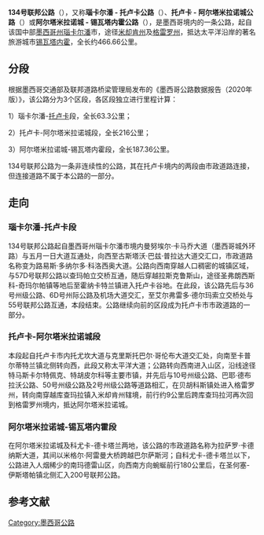 {{Infobox road2
| route = 134
| alternate_name = 瑙卡尔潘-托卢卡公路<br>托卢卡-阿尔塔米拉诺城公路<br>阿尔塔米拉诺城-锡瓦塔内霍公路
| length_km = 466.66
| translation = '''134号联邦公路'''
| marker_image = [[File:Carretera_federal_134.svg|Carretera federal 134]]
| length_notes = <ref name="dvdf">[http://www.sct.gob.mx/fileadmin/DireccionesGrales/DGST/Datos-Viales-2020/15_MEX_DV2020.pdf Datos Viales - Estado de México], SCT, 2020</ref><ref name="dvpue">[http://www.sct.gob.mx/fileadmin/DireccionesGrales/DGST/Datos-Viales-2020/12_GRO_DV2020.pdf Datos Viales - Guerrero], SCT, 2020</ref>
| terminus_a = 墨西哥州瑙卡尔潘市曼努埃尔·卡马乔大道与五月一日大道互通
| terminus_b = 格雷罗州锡瓦塔内霍市与200号联邦公路交汇处
}}

'''134号联邦公路'''（{{lang-es|Carretera Federal 134}}），又称'''瑙卡尔潘 - 托卢卡公路'''（{{lang-es|Carretera Naucalpan - Toluca}}）、'''托卢卡 - 阿尔塔米拉诺城公路'''（{{lang-es|Carretera Toluca - Cd. Altamirano}}）或'''阿尔塔米拉诺城 - 锡瓦塔内霍公路'''（{{lang-es|Carretera Cd. Altamirano - Zihuatanejo}}），是墨西哥境内的一条公路，起自该国中部[[墨西哥州|墨西哥州]][[瑙卡尔潘|瑙卡尔潘]]市，途径[[米却肯州|米却肯州]]及[[格雷羅州|格雷罗州]]，抵达太平洋沿岸的著名旅游城市[[锡瓦塔内霍|锡瓦塔内霍]]，全长约466.66公里。

== 分段 ==
根据墨西哥交通部及联邦道路桥梁管理局发布的《墨西哥公路数据报告（2020年版）》，该公路分为3个区段，各区段独立进行里程计算：

1）瑙卡尔潘-[[托卢卡|托卢卡]]段，全长63.3公里；

2）托卢卡-阿尔塔米拉诺城段，全长216公里；

3）阿尔塔米拉诺城-锡瓦塔内霍段，全长187.36公里。

134号联邦公路为一条非连续性的公路，其在托卢卡境内的两段由市政道路连接，但连接道路不属于本公路的一部分。

== 走向 ==

=== 瑙卡尔潘-托卢卡段 ===
134号联邦公路起自墨西哥州瑙卡尔潘市境内曼努埃尔·卡马乔大道（墨西哥城外环路）与五月一日大道互通处，向西至古斯塔沃·巴兹·普拉达大道交汇口，市政道路名称变为路易斯·多纳尔多·科洛西奥大道。公路向西南穿越人口稠密的城镇区域，与57D号联邦公路以查玛帕立交桥互通，随后穿越拉斯克鲁斯山，途径圣弗朗西斯科-奇玛尔帕镇等地后至霍纳卡特兰镇进入托卢卡谷地。在此段，该公路先后与36号州级公路、6D号州际公路及机场大道交汇，至艾尔弗雷多·德尔玛索立交桥处与55号联邦公路互通，本段结束。公路继续向前的区段成为托卢卡市市政道路的一部分。

=== 托卢卡-阿尔塔米拉诺城段 ===
本段起自托卢卡市内托尤坎大道与克里斯托巴尔·哥伦布大道交汇处，向南至卡普尔蒂特兰镇北侧转向西，此段又称太平洋大道；公路转向西南进入山区，沿线途径特马斯卡尔特佩克、特胡皮尔科等主要市镇，并先后与10号州级公路、巴耶·德布拉沃公路、50号州级公路及2号州级公路等道路相汇，在贝胡科斯镇处进入格雷罗州，转向南穿越库查玛拉镇入米却肯州辖境，前行约9公里后跨库查玛拉河再次回到格雷罗州境内，抵达阿尔塔米拉诺城。

=== 阿尔塔米拉诺城-锡瓦塔内霍段 ===
在阿尔塔米拉诺城及科尤卡-德卡塔兰两地，该公路的市政道路名称为拉萨罗·卡德纳斯大道，其间以米格尔·阿雷曼大桥跨越巴尔萨斯河；自科尤卡-德卡塔兰以下，公路进入人烟稀少的南玛德雷山区，向西南方向蜿蜒前行180公里后，在圣何塞-伊斯塔帕镇北侧汇入200号联邦公路。

== 参考文献 ==
<references />
[[Category:墨西哥公路|Category:墨西哥公路]]